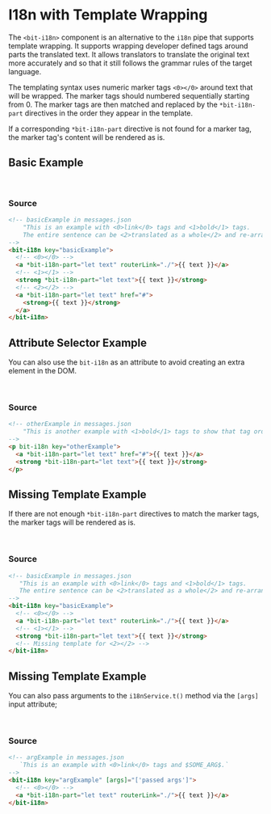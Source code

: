 

<Meta of={stories} />

# I18n with Template Wrapping

The `<bit-i18n>` component is an alternative to the `i18n` pipe that supports template wrapping. It
supports wrapping developer defined tags around parts the translated text. It allows translators to
translate the original text more accurately and so that it still follows the grammar rules of the
target language.

The templating syntax uses numeric marker tags `<0></0>` around text that will be wrapped. The
marker tags should numbered sequentially starting from 0. The marker tags are then matched and
replaced by the `*bit-i18n-part` directives in the order they appear in the template.

If a corresponding `*bit-i18n-part` directive is not found for a marker tag, the marker tag's
content will be rendered as is.

## Basic Example

<Story of={stories.Basic} />

<br />

### Source

```html
<!-- basicExample in messages.json
    "This is an example with <0>link</0> tags and <1>bold</1> tags.
    The entire sentence can be <2>translated as a whole</2> and re-arranged according to each language's grammar rules."
-->
<bit-i18n key="basicExample">
  <!-- <0></0> -->
  <a *bit-i18n-part="let text" routerLink="./">{{ text }}</a>
  <!-- <1></1> -->
  <strong *bit-i18n-part="let text">{{ text }}</strong>
  <!-- <2></2> -->
  <a *bit-i18n-part="let text" href="#">
    <strong>{{ text }}</strong>
  </a>
</bit-i18n>
```

## Attribute Selector Example

You can also use the `bit-i18n` as an attribute to avoid creating an extra element in the DOM.

<Story of={stories.AttributeSelector} />

<br />

### Source

```html
<!-- otherExample in messages.json
    "This is another example with <1>bold</1> tags to show that tag order does not matter and the <0>link</0> tags are after."
-->
<p bit-i18n key="otherExample">
  <a *bit-i18n-part="let text" href="#">{{ text }}</a>
  <strong *bit-i18n-part="let text">{{ text }}</strong>
</p>
```

## Missing Template Example

If there are not enough `*bit-i18n-part` directives to match the marker tags, the marker tags will
be rendered as is.

<Story of={stories.MissingTemplate} />

<br />

### Source

```html
<!-- basicExample in messages.json
   "This is an example with <0>link</0> tags and <1>bold</1> tags.
   The entire sentence can be <2>translated as a whole</2> and re-arranged according to each language's grammar rules."
-->
<bit-i18n key="basicExample">
  <!-- <0></0> -->
  <a *bit-i18n-part="let text" routerLink="./">{{ text }}</a>
  <!-- <1></1> -->
  <strong *bit-i18n-part="let text">{{ text }}</strong>
  <!-- Missing template for <2></2> -->
</bit-i18n>
```

## Missing Template Example

You can also pass arguments to the `i18nService.t()` method via the `[args]` input attribute;

<Story of={stories.ArgsExample} />

<br />

### Source

```html
<!-- argExample in messages.json
   `This is an example with <0>link</0> tags and $SOME_ARG$.`
-->
<bit-i18n key="argExample" [args]="['passed args']">
  <!-- <0></0> -->
  <a *bit-i18n-part="let text" routerLink="./">{{ text }}</a>
</bit-i18n>
```

